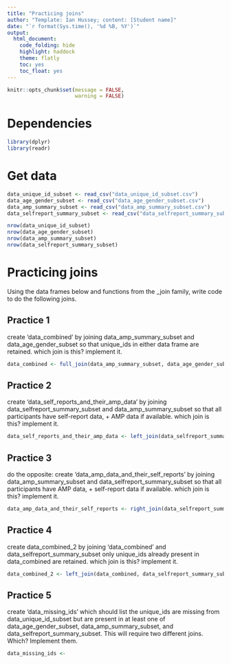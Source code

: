 ```yaml
---
title: "Practicing joins"
author: "Template: Ian Hussey; content: [Student name]"
date: "`r format(Sys.time(), '%d %B, %Y')`"
output:
  html_document:
    code_folding: hide
    highlight: haddock
    theme: flatly
    toc: yes
    toc_float: yes
---
```


```r

knitr::opts_chunk$set(message = FALSE,
                      warning = FALSE)

```

# Dependencies

```r

library(dplyr)
library(readr)

```

# Get data

```r

data_unique_id_subset <- read_csv("data_unique_id_subset.csv")
data_age_gender_subset <- read_csv("data_age_gender_subset.csv")
data_amp_summary_subset <- read_csv("data_amp_summary_subset.csv")
data_selfreport_summary_subset <- read_csv("data_selfreport_summary_subset.csv")

nrow(data_unique_id_subset)
nrow(data_age_gender_subset)
nrow(data_amp_summary_subset)
nrow(data_selfreport_summary_subset)

```

# Practicing joins

Using the data frames below and functions from the _join family, write code to do the following joins.  

## Practice 1

create 'data_combined' by joining data_amp_summary_subset and data_age_gender_subset so that unique_ids in either data frame are retained. which join is this? implement it. 

```r
data_combined <- full_join(data_amp_summary_subset, data_age_gender_subset, by = "unique_id")

```

## Practice 2

create 'data_self_reports_and_their_amp_data' by joining data_selfreport_summary_subset and data_amp_summary_subset so that all participants have self-report data, + AMP data if available. which join is this? implement it. 

```r

data_self_reports_and_their_amp_data <- left_join(data_selfreport_summary_subset, data_amp_summary_subset, copy = TRUE, keep = NULL)


```

## Practice 3

do the opposite: create 'data_amp_data_and_their_self_reports' by joining data_amp_summary_subset and data_selfreport_summary_subset so that all participants have AMP data, + self-report data if available. which join is this? implement it. 

```r

data_amp_data_and_their_self_reports <- right_join(data_selfreport_summary_subset, data_amp_summary_subset, copy = TRUE, keep = NULL)


```

## Practice 4

create data_combined_2 by joining 'data_combined' and data_selfreport_summary_subset only unique_ids already present in data_combined are retained. which join is this? implement it. 

```r

data_combined_2 <- left_join(data_combined, data_selfreport_summary_subset, by = NULL)

```

## Practice 5

create 'data_missing_ids' which should list the unique_ids are missing from data_unique_id_subset but are present in at least one of data_age_gender_subset, data_amp_summary_subset, and data_selfreport_summary_subset. This will require two different joins. Which? Implement them.

```r

data_missing_ids <- 

```




